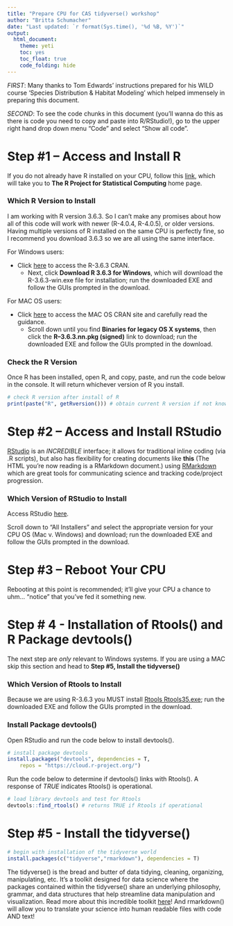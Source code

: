 ```yaml
---
title: "Prepare CPU for CAS tidyverse() workshop"
author: "Britta Schumacher"
date: "Last updated: `r format(Sys.time(), '%d %B, %Y')`"
output: 
  html_document:
    theme: yeti
    toc: yes
    toc_float: true
    code_folding: hide
---
```


*FIRST*: Many thanks to Tom Edwards' instructions prepared for his WILD course 'Species Distribution & Habitat Modeling' which helped immensely in preparing this document.

*SECOND*: To see the code chunks in this document (you'll wanna do this as there is code you need to copy and paste into R/RStudio!), go to the upper right hand drop down menu "Code" and select "Show all code".

# Step #1 – Access and Install R

If you do not already have R installed on your CPU, follow this [link](https://www.r-project.org/), which will take you to **The R Project for Statistical Computing** home page.


### Which R Version to Install
I am working with R version 3.6.3. So I can't make any promises about how all of this code will work with newer (R-4.0.4, R-4.0.5), or older versions. Having multiple versions of R installed on the same CPU is perfectly fine, so I recommend you download 3.6.3 so we are all using the same interface.

For Windows users:

* Click [here](https://cran.r-project.org/bin/windows/base/old/3.6.3/) to access the R-3.6.3 CRAN.
    + Next, click **Download R 3.6.3 for Windows**, which will download the R-3.6.3-win.exe file for installation; run the downloaded EXE and follow the GUIs prompted in the download.

For MAC OS users:

* Click [here](https://cloud.r-project.org/bin/macosx/) to access the MAC OS CRAN site and carefully read the guidance.
    + Scroll down until you find **Binaries for legacy OS X systems**, then click the **R–3.6.3.nn.pkg (signed)** link to download; run the downloaded EXE and follow the GUIs prompted in the download.

### Check the R Version
Once R has been installed, open R, and copy, paste, and run the code below in the console. It will return whichever version of R you install. 

```r
# check R version after install of R
print(paste("R", getRversion())) # obtain current R version if not known
```


# Step #2 – Access and Install RStudio
[RStudio](https://rstudio.com/) is an *INCREDIBLE* interface; it allows for traditional inline coding (via .R scripts), but also has flexibility for creating documents like **this** (The HTML you’re now reading is a RMarkdown document.) using [RMarkdown](https://rmarkdown.rstudio.com/lesson-1.html) which are great tools for communicating science and tracking code/project progression.

### Which Version of RStudio to Install
Access RStudio [here](https://rstudio.com/products/rstudio/download/#download).

Scroll down to "All Installers" and select the appropriate version for your CPU OS (Mac v. Windows) and download; run the downloaded EXE and follow the GUIs prompted in the download.

# Step #3 – Reboot Your CPU
Rebooting at this point is recommended; it'll give your CPU a chance to uhm... "notice" that you've fed it something new.

# Step # 4 - Installation of Rtools() and R Package devtools()
The next step are *only* relevant to Windows systems. If you are using a MAC skip this section and head to **Step #5, Install the tidyverse()**

### Which Version of Rtools to Install
Because we are using R-3.6.3 you MUST install [Rtools Rtools35.exe](https://cran.r-project.org/bin/windows/Rtools/history.html); run the downloaded EXE and follow the GUIs prompted in the download.

### Install Package devtools()
Open RStudio and run the code below to install devtools().
```r
# install package devtools
install.packages("devtools", dependencies = T, 
    repos = "https://cloud.r-project.org/")
```

Run the code below to determine if devtools() links with Rtools(). A response of *TRUE* indicates Rtools() is operational.
```r
# load library devtools and test for Rtools
devtools::find_rtools() # returns TRUE if Rtools if operational
```

# Step #5 - Install the tidyverse()
```r
# begin with installation of the tidyverse world
install.packages(c("tidyverse","rmarkdown"), dependencies = T)
```

The tidyverse() is the bread and butter of data tidying, cleaning, organizing, manipulating, etc. It's a toolkit designed for data science where the packages contained within the tidyverse() share an underlying philosophy, grammar, and data structures that help streamline data manipulation and visualization. Read more about this incredible toolkit [here](https://www.tidyverse.org/)! And rmarkdown() will allow you to translate your science into human readable files with code AND text!
